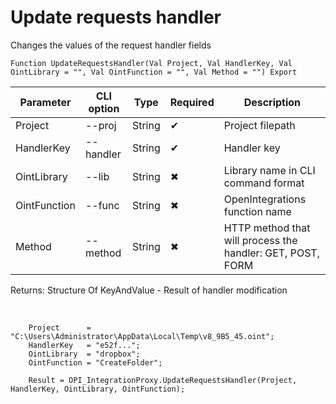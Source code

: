 ﻿---
sidebar_position: 5
---


# Update requests handler
 Changes the values of the request handler fields



`Function UpdateRequestsHandler(Val Project, Val HandlerKey, Val OintLibrary = "", Val OintFunction = "", Val Method = "") Export`

  | Parameter | CLI option | Type | Required | Description |
  |-|-|-|-|-|
  | Project | --proj | String | &#x2714; | Project filepath |
  | HandlerKey | --handler | String | &#x2714; | Handler key |
  | OintLibrary | --lib | String | &#x2716; | Library name in CLI command format |
  | OintFunction | --func | String | &#x2716; | OpenIntegrations function name |
  | Method | --method | String | &#x2716; | HTTP method that will process the handler: GET, POST, FORM |

  
  Returns:  Structure Of KeyAndValue - Result of handler modification

<br/>




```bsl title="1C:Enterprise/OneScript code example"
    Project      = "C:\Users\Administrator\AppData\Local\Temp\v8_9B5_45.oint";
    HandlerKey   = "e52f...";
    OintLibrary  = "dropbox";
    OintFunction = "CreateFolder";

    Result = OPI_IntegrationProxy.UpdateRequestsHandler(Project, HandlerKey, OintLibrary, OintFunction);
```
 




